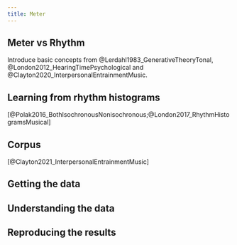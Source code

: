 ```yaml
---
title: Meter
---
```


## Meter vs Rhythm

Introduce basic concepts from @Lerdahl1983_GenerativeTheoryTonal, @London2012_HearingTimePsychological and @Clayton2020_InterpersonalEntrainmentMusic.

## Learning from rhythm histograms

[@Polak2016_BothIsochronousNonisochronous;@London2017_RhythmHistogramsMusical]

## Corpus 

[@Clayton2021_InterpersonalEntrainmentMusic]

## Getting the data

## Understanding the data 

## Reproducing the results
